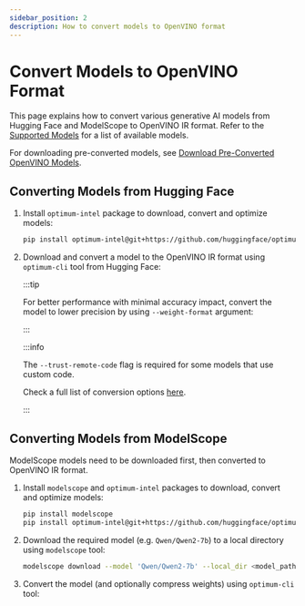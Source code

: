 ```yaml
---
sidebar_position: 2
description: How to convert models to OpenVINO format
---
```



# Convert Models to OpenVINO Format

This page explains how to convert various generative AI models from Hugging Face and ModelScope to OpenVINO IR format. Refer to the [Supported Models](../../supported-models/index.mdx) for a list of available models.

For downloading pre-converted models, see [Download Pre-Converted OpenVINO Models](./download-openvino-models.mdx).

## Converting Models from Hugging Face

1. Install `optimum-intel` package to download, convert and optimize models:
    ```bash
    pip install optimum-intel@git+https://github.com/huggingface/optimum-intel.git
    ```
2. Download and convert a model to the OpenVINO IR format using `optimum-cli` tool from Hugging Face:
    <OptimumCLI />

    :::tip

    For better performance with minimal accuracy impact, convert the model to lower precision by using `--weight-format` argument:

    <Tabs groupId="export-precision">
        <TabItem label="INT4" value="int4">
            <OptimumCLI weightFormat='int4' />
        </TabItem>
        <TabItem label="INT8" value="int8">
            <OptimumCLI weightFormat='int8' />
        </TabItem>
        <TabItem label="FP16" value="fp16">
            <OptimumCLI weightFormat='fp16' />
        </TabItem>
    </Tabs>

    :::

    :::info

    The `--trust-remote-code` flag is required for some models that use custom code.

    Check a full list of conversion options [here](https://huggingface.co/docs/optimum/en/intel/openvino/export).

    :::

## Converting Models from ModelScope

ModelScope models need to be downloaded first, then converted to OpenVINO IR format.

1. Install `modelscope` and `optimum-intel` packages to download, convert and optimize models:
    ```bash
    pip install modelscope
    pip install optimum-intel@git+https://github.com/huggingface/optimum-intel.git
    ```
2. Download the required model (e.g. `Qwen/Qwen2-7b`) to a local directory using `modelscope` tool:
    ```bash
    modelscope download --model 'Qwen/Qwen2-7b' --local_dir <model_path>
    ```
3. Convert the model (and optionally compress weights) using `optimum-cli` tool:
    <OptimumCLI model='<model_path>' weightFormat='int4' />
